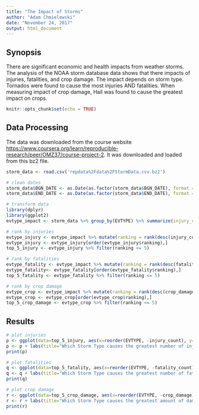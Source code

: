 ```yaml
---
title: "The Impact of Storms"
author: "Adam Chmielewski"
date: "November 24, 2017"
output: html_document
---
```


## Synopsis
There are significant economic and health impacts from weather storms. The analysis of the NOAA storm database data shows that there impacts of injuries, fatalities, and crop damage. The impact depends on storm type. Tornados were found to cause the most injuries AND fatalities. When measuring impact of crop damage, Hail was found to cause the greatest impact on crops.

```r
knitr::opts_chunk$set(echo = TRUE)
```

## Data Processing

The data was downloaded from the course website <https://www.coursera.org/learn/reproducible-research/peer/OMZ37/course-project-2>. It was downloaded and loaded from this bz2 file.

```r
storm_data <- read.csv('repdata%2Fdata%2FStormData.csv.bz2')
```

```r
# clean dates
storm_data$BGN_DATE <- as.Date(as.factor(storm_data$BGN_DATE), format = "%m/%d/%Y")
storm_data$END_DATE <- as.Date(as.factor(storm_data$END_DATE), format = "%m/%d/%Y")
```

```r
# transform data
library(dplyr)
library(ggplot2)
evtype_impact <- storm_data %>% group_by(EVTYPE) %>% summarize(injury_count=sum(INJURIES), fatality_count=sum(FATALITIES), crop_damage=sum(CROPDMG))

# rank by injuries
evtype_injury <- evtype_impact %>% mutate(ranking = rank(desc(injury_count)))
evtype_injury <- evtype_injury[order(evtype_injury$ranking),]
top_5_injury <- evtype_injury %>% filter(ranking <= 5)

# rank by fatalities
evtype_fatality <- evtype_impact %>% mutate(ranking = rank(desc(fatality_count)))
evtype_fatality<- evtype_fatality[order(evtype_fatality$ranking),]
top_5_fatality <- evtype_fatality %>% filter(ranking <= 5)

# rank by crop damage
evtype_crop <- evtype_impact %>% mutate(ranking = rank(desc(crop_damage)))
evtype_crop <- evtype_crop[order(evtype_crop$ranking),]
top_5_crop_damage <- evtype_crop %>% filter(ranking <= 5)

```

## Results

```r

# plot injuries
p <- ggplot(data=top_5_injury, aes(x=reorder(EVTYPE, -injury_count), y=injury_count)) + geom_bar(stat='identity', aes(fill=-injury_count))
p <- p + labs(title="Which Storm Type causes the greatest number of injuries?", x="Storm Type", y="Injury Count") + guides(fill = guide_legend(title="# injuries"))
print(p)

# plot fatalities
q <- ggplot(data=top_5_fatality, aes(x=reorder(EVTYPE, -fatality_count), y=fatality_count)) + geom_bar(stat='identity', aes(fill=-fatality_count))
q <- q + labs(title="Which Storm Type causes the greatest number of fatalities?", x="Storm Type", y="Fatality Count") + guides(fill = guide_legend(title="# fatalities"))
print(q)

# plot crop damage
r <- ggplot(data=top_5_crop_damage, aes(x=reorder(EVTYPE, -crop_damage), y=crop_damage)) + geom_bar(stat='identity', aes(fill=-crop_damage))
r <- r + labs(title="Which Storm Type causes the greatest amount of damage to crops?", x="Storm Type", y="Crop Damage") + guides(fill = guide_legend(title="crop damage"))
print(r)
```